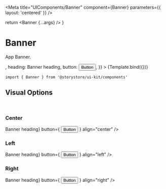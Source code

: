 
<Meta title="UIComponents/Banner" component={Banner} parameters={{ layout: 'centered' }} />

  return <Banner {...args} />
}

# Banner

App Banner.

<Canvas withSource="open">
  <Story
    name="Banner"
    args={{
      width: '100vh',
      height: '50vh',
      textColor: 'black',
      backgroundImage: <img src="/__assets/wknd/bg-adventures-1.jpg" />,
      heading: <Heading size={{ sm: '2xl', lg: '5xl' }}>Banner heading</Heading>,
      button: <Button variant="cta">Button</Button>,
    }}
  >
    {Template.bind({})}
  </Story>
</Canvas>

```
import { Banner } from '@storystore/ui-kit/components'
```

<ArgsTable story="Banner" />

## Visual Options

<br />

### Center

<Canvas>
  <Banner
    backgroundColor="teal"
    heading={<Heading size="2xl">Banner heading</Heading>}
    button={
      <Button variant="cta" transparent>
        Button
      </Button>
    }
    align="center"
  />
</Canvas>

### Left

<Canvas>
  <Banner
    backgroundColor="teal"
    heading={<Heading size="2xl">Banner heading</Heading>}
    button={
      <Button variant="cta" transparent>
        Button
      </Button>
    }
    align="left"
  />
</Canvas>

### Right

<Canvas>
  <Banner
    backgroundColor="teal"
    heading={<Heading size="2xl">Banner heading</Heading>}
    button={
      <Button variant="cta" transparent>
        Button
      </Button>
    }
    align="right"
  />
</Canvas>
